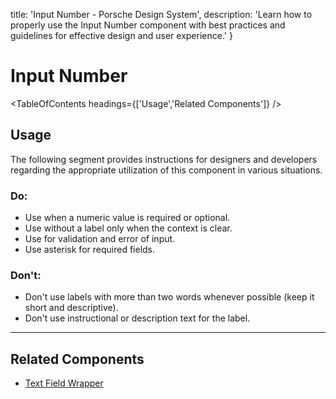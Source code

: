 
  title: 'Input Number - Porsche Design System',
  description: 'Learn how to properly use the Input Number component with best practices and guidelines for effective design and user experience.'
}

# Input Number <ComponentStatus tagName="p-input-number"></ComponentStatus>

<TableOfContents headings={['Usage','Related Components']} />

## Usage

The following segment provides instructions for designers and developers regarding the appropriate utilization of this
component in various situations.

### Do:

- Use when a numeric value is required or optional.
- Use without a label only when the context is clear.
- Use for validation and error of input.
- Use asterisk for required fields.

### Don't:

- Don't use labels with more than two words whenever possible (keep it short and descriptive).
- Don't use instructional or description text for the label.

---

## Related Components

- [Text Field Wrapper](/components/text-field-wrapper)
